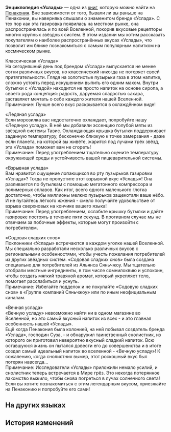 {{Книга Инфобокс
|id           = 295
|Название     = Энциклопедия «Услады»
|Изображение  = Item Penacony Readable 2.png
|Мир          = Пенакония
|Томов        = 1
|Автор        = <!--нужно добавить-->
|Описание     = Рекламная брошюра, выпущенная компанией «Услада», чтобы познакомить потребителей с ассортиментом вкусов бренда «Услада».
|Том1         = {{tx}}
|Источник1    = {{tx|Отсутствует источник}}
|Персонажи    = 
|Фракции      = 
}}
'''Энциклопедия «Услады»''' — одна из [[Книги|книг]], которую можно найти на [[Пенакония]].
<!--
==Получение==
<gallery>
Книга НАЗВАНИЕ.png|НАЗВАНИЕ
Локация НАЗВАНИЕ.png|Расположение на карте. Ближайший пространственный якорь «[[НАЗВАНИЕ]]»
</gallery>
-->
Вне зависимости от того, бывали ли вы раньше на Пенаконии, вы наверняка слышали о знаменитом бренде «Услада». С тех пор как эта газировка появилась на местном рынке, она распространилась и по всей Вселенной, покорив вкусовые рецепторы многих крупных звёздных систем. В этом издании мы хотим рассказать покупателям о наиболее распространённых вкусах «Услады», что позволит им ближе познакомиться с самым популярным напитком на космическом рынке.

Классическая «Услада»<br />
На сегодняшний день под брендом «Услада» выпускается не менее сотни различных вкусов, но классический никогда не потеряет своей притягательности. Глядя на золотистые пузырьки газа в этом напитке, сложно устоять перед искушением выпить его одним махом. Внутри бутылки с «Усладой» находится не просто напиток на основе сиропа, а своего рода концепция: радость, даруемая сладостью сахара, заставляет мечтать о себе каждого жителя нашей Вселенной.<br />
Примечание: Лучше всего вкус раскрывается в охлаждённом виде!

«Ледяная услада»<br />
Если морозилка вас недостаточно охлаждает, попробуйте нашу «Ледяную усладу». В неё мы добавили эссенцию голубой мяты из звёздной системы Тавис. Охлаждающая крышка бутылки поддерживает заданную температуру, бесконечно близкую к точке замерзания - даже если планета, на которой вы живёте, жарится под лучами трёх звёзд, эта «Услада» поможет вам не сгореть!<br />
Примечание: Перед употреблением тщательно оцените температуру окружающей среды и устойчивость вашей пищеварительной системы.

«Взрывная услада»<br />
Вам нравится ощущение лопающихся во рту пузырьков газировки «Услада»? Тогда не пропустите этот взрывной вкус «Услады»! Она разливается по бутылкам с помощью мегатонного компрессора и полимерных сплавов. Как итог, всего одного маленького глотка достаточно, чтобы миллионы мелких пузырьков защекотали ваше нёбо. И не пугайтесь лёгкого жжения - смело получайте удовольствие от взрыва сверхновых на кончике вашего языка!<br />
Примечание: Перед употреблением, ослабьте крышку бутылки и дайте газировке постоять в течение пяти секунд. В противном случае мы не отвечаем за побочные эффекты, которые могут произойти с потребителем.

«Содовая сладких снов»<br />
Поклонники «Услады» встречаются в каждом уголке нашей Вселенной. Мы специально разработали несколько различных вкусов с региональными особенностями, чтобы учесть пожелания потребителей из других звёздных систем. «Содовая сладких снов» была создана специально для потребителей из Альянса Сяньчжоу. Мы тщательно отобрали местные ингредиенты, в том числе сомнилоквию и успокоин, чтобы создать мягкий травяной аромат, который укрепляет тело, помогает расслабиться и уснуть.<br />
Примечание: Избегайте подделок и не покупайте «Содовую сладких снов» в «Группе компаний Сяньчжоу» или по иным неофициальным каналам.

«Вечная услада»<br />
«Вечную усладу» невозможно найти ни в одном магазине во Вселенной, но это самый вкусный напиток из всех - и это главная особенность нашей «Услады».<br />
Ещё когда Пенакония была колонией, на ней побывал создатель бренда «Услада», господин Суза, - и обнаружил таинственный снолистник, из которого он приготовил невероятно вкусный сладкий напиток. Всю оставшуюся жизнь он пытался довести его до совершенства и в итоге создал самый идеальный напиток во вселенной - «Вечную усладу»! К сожалению, когда снолистник вымер, этот роскошный вкус был потерян навсегда...<br />
Примечание: Исследователи «Услады» приложили немало усилий, и снолистник теперь встречается в Мире грёз. Это некогда потерянное лакомство выжило, чтобы снова погреться в лучах солнечного света! Если вы хотите познакомиться с этим легендарным вкусом, приезжайте на Пенаконию и попробуйте его сами!

==На других языках==
{{На других языках
|en   = SoulGlad Cyclopedia
|zhs  = 苏乐达小百科
|zht  = 蘇樂達小百科
|ja   = スラーダ小百科
|ko   = 솔글래드 백과사전
|es   = Enciclopedia de FelizAlma
|fr   = La cyclopédie du Félicitâme
|ru   = Энциклопедия «Услады»
|th   = สารานุกรม SoulGlad
|vi   = Bách Khoa SoulGlad
|de   = Enzyklopädie des SeelFroh
|id   = Ensiklopedia SoulGlad
|pt   = Enciclopédia FelizAlma
}}

==История изменений==
{{История изменений|2.7}}